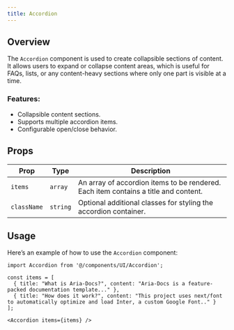 ```yaml
---
title: Accordion 
---
```


## Overview

The `Accordion` component is used to create collapsible sections of content. It allows users to expand or collapse content areas, which is useful for FAQs, lists, or any content-heavy sections where only one part is visible at a time.

### Features:
- Collapsible content sections.
- Supports multiple accordion items.
- Configurable open/close behavior.

## Props

| Prop        | Type       | Description                                                         |
| ----------- | ---------- | ------------------------------------------------------------------- |
| `items`     | `array`    | An array of accordion items to be rendered. Each item contains a title and content. |
| `className` | `string`   | Optional additional classes for styling the accordion container.     |

## Usage

Here’s an example of how to use the `Accordion` component:

```tsx
import Accordion from '@/components/UI/Accordion';

const items = [
  { title: "What is Aria-Docs?", content: "Aria-Docs is a feature-packed documentation template..." },
  { title: "How does it work?", content: "This project uses next/font to automatically optimize and load Inter, a custom Google Font.." }
];

<Accordion items={items} />
